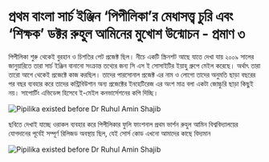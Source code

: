 # প্রথম বাংলা সার্চ ইঞ্জিন ‘পিপীলিকা’র মেধাসত্ত্ব চুরি এবং ‘শিক্ষক’ ডক্টর রুহুল আমিনের মুখোশ উন্মোচন - প্রমাণ ৩

পিপীলিকা শুরু থেকেই বুরহান ও চিশতির পেট প্রজেক্ট ছিল। নীচে একটি স্ক্রিনশট আছে যাতে দেখা যায় ২০০৯ সালের জানুয়ারিতে তারা সার্চ ইঞ্জিন বানানো সংক্রান্ত তথ্যের জন্য সি এস ই সোসাইটির ইয়াহু গ্রুপে মেইল করেছে। অর্থাৎ তারা তারো আগে থেকেই প্রজেক্টে কাজ করছিল। তাদের পারসোনাল প্রজেক্ট এর নাম ও লোগো তাদের অনুমতি ছাড়া বছরের পর বছর ব্যবহার করে তাদের কন্ট্রিবিউশান অন্য প্রজেক্টের ইনহেটিরেজ এর অংশ মাত্র বলা একটা জোচ্চুরি ছাড়া কিছুই নয়। সাপোর্টিং এভিডেন্স হিসেবে ই-মেইল কনভার্সেশনের কপি দিচ্ছি।


![Pipilika existed before Dr Ruhul Amin Shajib](/static/images/ev3.1.jpg#centered)

ছবিতে দেখাই যাচ্ছে ওরাকল ব্যবহার করে পিপীলিকার ফুলি ফাংশনাল প্রথম ভার্শন রুহুল আমিন বিশ্ববিদ্যালয়ের যোগদানের পূর্বেই সম্পূর্ণ রিলিজড অবস্থায় ছিল, যেই সোর্স কোড এখনো আমাদের কাছে বিদ্যমান

![Pipilika existed before Dr Ruhul Amin Shajib](/static/images/ev3.2.png#centered)
